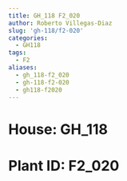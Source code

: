 ```yaml
---
title: GH_118 F2_020
author: Roberto Villegas-Diaz
slug: 'gh-118/f2-020'
categories:
  - GH118
tags:
  - F2
aliases:
  - gh_118-f2_020
  - gh-118-f2-020
  - gh118-f2020
---
```


# **House**: GH_118
# **Plant ID**: F2_020
